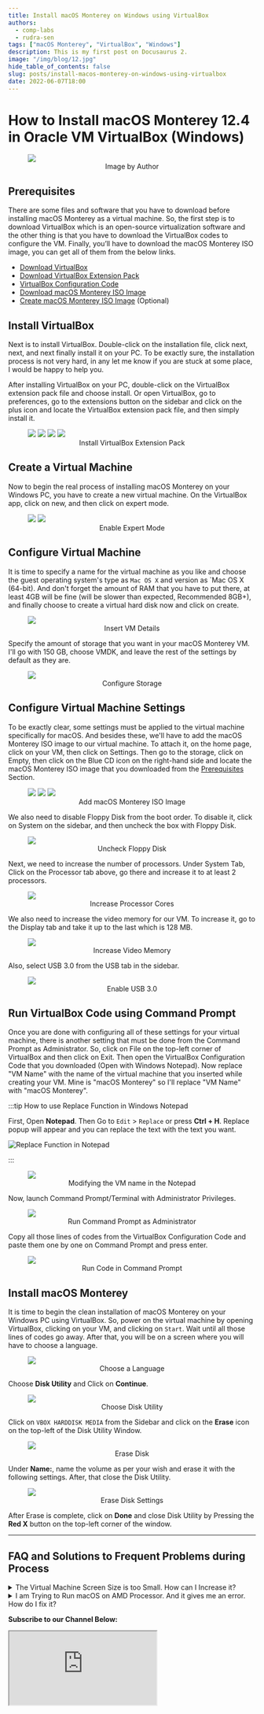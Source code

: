 ```yaml
---
title: Install macOS Monterey on Windows using VirtualBox
authors:
  - comp-labs
  - rudra-sen
tags: ["macOS Monterey", "VirtualBox", "Windows"]
description: This is my first post on Docusaurus 2.
image: "/img/blog/12.jpg"
hide_table_of_contents: false
slug: posts/install-macos-monterey-on-windows-using-virtualbox
date: 2022-06-07T18:00
---
```


# How to Install macOS Monterey 12.4 in Oracle VM VirtualBox (Windows)

<figure>
  <img src="/img/blog/12.jpg"></img>
  <figcaption align="center">Image by Author</figcaption>
</figure>

<!-- truncate -->

## Prerequisites

There are some files and software that you have to download before installing macOS Monterey as a virtual machine. So, the first step is to download VirtualBox which is an open-source virtualization software and the other thing is that you have to download the VirtualBox codes to configure the VM. Finally, you’ll have to download the macOS Monterey ISO image, you can get all of them from the below links.

- [Download VirtualBox](https://download.virtualbox.org/virtualbox/6.1.30/VirtualBox-6.1.30-148432-Win.exe)
- [Download VirtualBox Extension Pack](https://download.virtualbox.org/virtualbox/6.1.30/Oracle_VM_VirtualBox_Extension_Pack-6.1.30.vbox-extpack)
- [VirtualBox Configuration Code](//complabs.in)
- [Download macOS Monterey ISO Image](//complabs.in)
- [Create macOS Monterey ISO Image](/blog/posts/create-iso-file-for-any-macos-release#create-iso-for-macos-monterey) (Optional)

## Install VirtualBox

Next is to install VirtualBox. Double-click on the installation file, click next, next, and next finally install it on your PC. To be exactly sure, the installation process is not very hard, in any let me know if you are stuck at some place, I would be happy to help you.

After installing VirtualBox on your PC, double-click on the VirtualBox extension pack file and choose install. Or open VirtualBox, go to preferences, go to the extensions button on the sidebar and click on the plus icon and locate the VirtualBox extension pack file, and then simply install it.

<figure>
  <img src="/img/blog/12-1.jpg"></img>
  <img src="/img/blog/12-2.jpg"></img>
  <img src="/img/blog/12-3.jpg"></img>
  <img src="/img/blog/12-4.jpg"></img>
  <figcaption align="center">Install VirtualBox Extension Pack</figcaption>
</figure>

## Create a Virtual Machine

Now to begin the real process of installing macOS Monterey on your Windows PC, you have to create a new virtual machine. On the VirtualBox app, click on new, and then click on expert mode.

<figure>
  <img src="/img/blog/12-5.jpg"></img>
  <img src="/img/blog/12-6.jpg"></img>
  <figcaption align="center">Enable Expert Mode</figcaption>
</figure>

## Configure Virtual Machine

It is time to specify a name for the virtual machine as you like and choose the guest operating system's type as `Mac OS X` and version as `Mac OS X (64-bit). And don't forget the amount of RAM that you have to put there, at least 4GB will be fine (will be slower than expected, Recommended 8GB+), and finally choose to create a virtual hard disk now and click on create.

<figure>
  <img src="/img/blog/12-7.jpg"></img>
  <figcaption align="center">Insert VM Details</figcaption>
</figure>

Specify the amount of storage that you want in your macOS Monterey VM. I'll go with 150 GB, choose VMDK, and leave the rest of the settings by default as they are.

<figure>
  <img src="/img/blog/12-8.jpg"></img>
  <figcaption align="center">Configure Storage</figcaption>
</figure>

## Configure Virtual Machine Settings

To be exactly clear, some settings must be applied to the virtual machine specifically for macOS. And besides these, we'll have to add the macOS Monterey ISO image to our virtual machine. To attach it, on the home page, click on your VM, then click on Settings. Then go to the storage, click on Empty, then click on the Blue CD icon on the right-hand side and locate the macOS Monterey ISO image that you downloaded from the [Prerequisites](#prerequisites) Section.

<figure>
  <img src="/img/blog/12-9.jpg"></img>
  <img src="/img/blog/12-10.jpg"></img>
  <img src="/img/blog/12-11.jpg"></img>
  <figcaption align="center">Add macOS Monterey ISO Image</figcaption>
</figure>

We also need to disable Floppy Disk from the boot order. To disable it, click on System on the sidebar, and then uncheck the box with Floppy Disk.

<figure>
  <img src="/img/blog/12-12.jpg"></img>
  <figcaption align="center">Uncheck Floppy Disk</figcaption>
</figure>

Next, we need to increase the number of processors. Under System Tab, Click on the Processor tab above, go there and increase it to at least 2 processors.

<figure>
  <img src="/img/blog/12-13.jpg"></img>
  <figcaption align="center">Increase Processor Cores</figcaption>
</figure>

We also need to increase the video memory for our VM. To increase it, go to the Display tab and take it up to the last which is 128 MB.

<figure>
  <img src="/img/blog/12-14.jpg"></img>
  <figcaption align="center">Increase Video Memory</figcaption>
</figure>

Also, select USB 3.0 from the USB tab in the sidebar.

<figure>
  <img src="/img/blog/12-15.jpg"></img>
  <figcaption align="center">Enable USB 3.0</figcaption>
</figure>

## Run VirtualBox Code using Command Prompt

Once you are done with configuring all of these settings for your virtual machine, there is another setting that must be done from the Command Prompt as Administrator. So, click on File on the top-left corner of VirtualBox and then click on Exit. Then open the VirtualBox Configuration Code that you downloaded (Open with Windows Notepad). Now replace "VM Name" with the name of the virtual machine that you inserted while creating your VM. Mine is "macOS Monterey" so I'll replace "VM Name" with "macOS Monterey".

:::tip How to use Replace Function in Windows Notepad

First, Open **Notepad**. Then Go to `Edit` > `Replace` or press **Ctrl + H**. Replace popup will appear and you can replace the text with the text you want.

![Replace Function in Notepad](/img/blog/Replace-Function-Notepad.jpg)

:::

<figure>
  <img src="/img/blog/12-16.jpg"></img>
  <figcaption align="center">Modifying the VM name in the Notepad</figcaption>
</figure>

Now, launch Command Prompt/Terminal with Administrator Privileges.

<figure>
  <img src="/img/blog/12-17.jpg"></img>
  <figcaption align="center">Run Command Prompt as Administrator</figcaption>
</figure>

Copy all those lines of codes from the VirtualBox Configuration Code and paste them one by one on Command Prompt and press enter.

<figure>
  <img src="/img/blog/12-18.jpg"></img>
  <figcaption align="center">Run Code in Command Prompt</figcaption>
</figure>

## Install macOS Monterey

It is time to begin the clean installation of macOS Monterey on your Windows PC using VirtualBox. So, power on the virtual machine by opening VirtualBox, clicking on your VM, and clicking on `Start`. Wait until all those lines of codes go away. After that, you will be on a screen where you will have to choose a language.

<figure>
  <img src="/img/blog/12-19.jpg"></img>
  <figcaption align="center">Choose a Language</figcaption>
</figure>

Choose **Disk Utility** and Click on **Continue**.

<figure>
  <img src="/img/blog/12-20.jpg"></img>
  <figcaption align="center">Choose Disk Utility</figcaption>
</figure>

Click on `VBOX HARDDISK MEDIA` from the Sidebar and click on the **Erase** icon on the top-left of the Disk Utility Window.

<figure>
  <img src="/img/blog/12-21.jpg"></img>
  <figcaption align="center">Erase Disk</figcaption>
</figure>

Under **Name:**, name the volume as per your wish and erase it with the following settings. After, that close the Disk Utility.

<figure>
  <img src="/img/blog/12-22.jpg"></img>
  <figcaption align="center">Erase Disk Settings</figcaption>
</figure>

After Erase is complete, click on **Done** and close Disk Utility by Pressing the **Red X** button on the top-left corner of the window.

---

## FAQ and Solutions to Frequent Problems during Process

<details>
  <summary>
    The Virtual Machine Screen Size is too Small. How can I Increase it?
  </summary>
<b>To do this, choose one of the following screen resolution according to your screen resolution when you run your "VBoxManage" commands:</b>
<b>replace "VM Name" with your own virtual machine name</b>
<code>
VBoxManage setextradata "VM Name" "VBoxInternal2/EfiGraphicsResolution" 1280×720
VBoxManage setextradata "VM Name" "VBoxInternal2/EfiGraphicsResolution" 1280×800
VBoxManage setextradata "VM Name" "VBoxInternal2/EfiGraphicsResolution" 1280×1024
VBoxManage setextradata "VM Name" "VBoxInternal2/EfiGraphicsResolution" 1440×900
VBoxManage setextradata "VM Name" "VBoxInternal2/EfiGraphicsResolution" 1600×900
VBoxManage setextradata "VM Name" "VBoxInternal2/EfiGraphicsResolution" 1920×1080
VBoxManage setextradata "VM Name" "VBoxInternal2/EfiGraphicsResolution" 2560×1440
VBoxManage setextradata "VM Name" "VBoxInternal2/EfiGraphicsResolution" 2048×1080
VBoxManage setextradata "VM Name" "VBoxInternal2/EfiGraphicsResolution" 3840×2160
VBoxManage setextradata "VM Name" "VBoxInternal2/EfiGraphicsResolution" 5120×2880
</code>
</details>

<details>
  <summary>I am Trying to Run macOS on AMD Processor. And it gives me an error. How do I fix it?</summary>
  You'll need to add this line to fix this issue:
  <code>
    VBoxManage modifyvm “VM Name” –cpu-profile "Intel Xeon X5482 3.20GHz"
  </code>
  This command is executed with the command prompt configuration steps listed <a href="#run-virtualbox-code-using-command-prompt">above</a>
</details>

**Subscribe to our Channel Below:**

<iframe
  src="https://complabs.in/html/subscribe.html"
  title="Subscribe Comp Labs"
  height="150"
></iframe>
